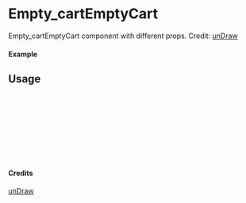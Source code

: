 
<Meta of={Empty_cartEmptyCart} title="unDraw/Empty_cartEmptyCart" />

# Empty_cartEmptyCart

Empty_cartEmptyCart component with different props.
Credit: [unDraw](https://undraw.co/illustrations)

#### Example

<Canvas of={Empty_cartEmptyCart.Primary} />

## Usage

```ts
import { Empty_cartEmptyCart } from "yadl-ui";

const Example = () => {
  return (
      <Empty_cartEmptyCart />
  );
};

export default Example;
```

#### Credits
[unDraw](https://undraw.co/illustrations)
